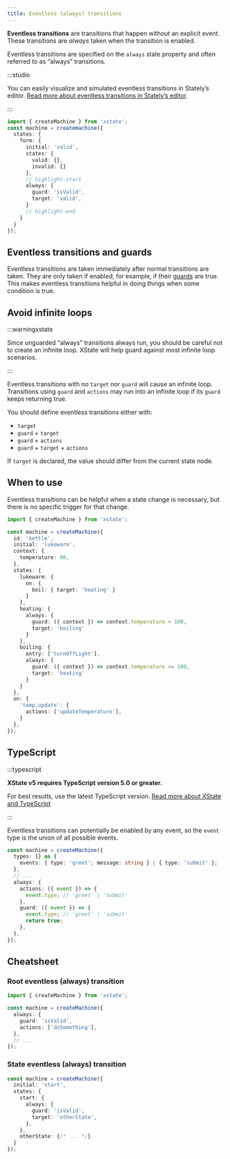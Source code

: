 ```yaml
---
title: Eventless (always) transitions
---
```


**Eventless transitions** are transitions that happen without an explicit event. These transitions are *always* taken when the transition is enabled.

Eventless transitions are specified on the `always` state property and often referred to as “always” transitions.

:::studio

You can easily visualize and simulated eventless transitions in Stately’s editor. [Read more about eventless transitions in Stately’s editor](/docs/editor-states-and-transitions/#eventless-always-transitions).

:::

```ts
import { createMachine } from 'xstate';
const machine = createmachine({
  states: {
    form: {
      initial: 'valid',
      states: {
        valid: {},
        invalid: {}
      },
      // highlight-start
      always: {
        guard: 'isValid',
        target: 'valid',
      }
      // highlight-end
    }
  }
});
```

## Eventless transitions and guards

Eventless transitions are taken immediately after normal transitions are taken. They are only taken if enabled, for example, if their [guards](guards.mdx) are true. This makes eventless transitions helpful in doing things when some condition is true.

## Avoid infinite loops

:::warningxstate

Since unguarded “always” transitions always run, you should be careful not to create an infinite loop. XState will help guard against most infinite loop scenarios.

:::

Eventless transitions with no `target` nor `guard` will cause an infinite loop. Transitions using `guard` and `actions` may run into an infinite loop if its `guard` keeps returning true.

You should define eventless transitions either with:

- `target`
- `guard` + `target`
- `guard` + `actions`
- `guard` + `target` + `actions`

If `target` is declared, the value should differ from the current state node.

## When to use

Eventless transitions can be helpful when a state change is necessary, but there is no specific trigger for that change.

```ts
import { createMachine } from 'xstate';

const machine = createMachine({
  id: 'kettle',
  initial: 'lukewarm',
  context: {
    temperature: 80,
  },
  states: {
    lukewarm: {
      on: {
        boil: { target: 'heating' }
      }
    },
    heating: {
      always: {
        guard: ({ context }) => context.temperature > 100,
        target: 'boiling'
      }
    },
    boiling: {
      entry: ['turnOffLight'],
      always: {
        guard: ({ context }) => context.temperature <= 100,
        target: 'heating'
      }
    }
  },
  on: {
    'temp.update': {
      actions: ['updateTemperature'],
    }
  },
});
```

<EmbedMachine embedURL="https://stately.ai/registry/editor/embed/c447d996-cef1-421d-a422-8be695668764?mode=design&machineId=b2a299ef-efb8-4049-a242-2d197d27c931" title="Kettle with eventless transitions"/>

## TypeScript

:::typescript

**XState v5 requires TypeScript version 5.0 or greater.** 

For best results, use the latest TypeScript version. [Read more about XState and TypeScript](typescript.mdx)

:::

Eventless transitions can potentially be enabled by any event, so the `event` type is the union of all possible events.

```ts
const machine = createMachine({
  types: {} as {
    events: { type: 'greet'; message: string } | { type: 'submit' };
  },
  // ...
  always: {
    actions: ({ event }) => {
      event.type; // 'greet' | 'submit'
    },
    guard: ({ event }) => {
      event.type; // 'greet' | 'submit'
      return true;
    },
  },
});
```

## Cheatsheet

### Root eventless (always) transition

```ts
import { createMachine } from 'xstate';

const machine = createMachine({
  always: {
    guard: 'isValid',
    actions: ['doSomething'],
  },
  // ...
});
```

### State eventless (always) transition

```ts
const machine = createMachine({
  initial: 'start',
  states: {
    start: {
      always: {
        guard: 'isValid',
        target: 'otherState',
      },
    },
    otherState: {/* ... */}
  }
});
```
